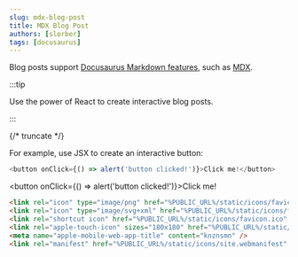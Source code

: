 ```yaml
---
slug: mdx-blog-post
title: MDX Blog Post
authors: [slorber]
tags: [docusaurus]
---
```


Blog posts support [Docusaurus Markdown features](https://docusaurus.io/docs/markdown-features), such as [MDX](https://mdxjs.com/).

:::tip

Use the power of React to create interactive blog posts.

:::

{/* truncate */}

For example, use JSX to create an interactive button:

```js
<button onClick={() => alert('button clicked!')}>Click me!</button>
```

<button onClick={() => alert('button clicked!')}>Click me!</button>

```html
<link rel="icon" type="image/png" href="%PUBLIC_URL%/static/icons/favicon-96x96.png" sizes="96x96" />
<link rel="icon" type="image/svg+xml" href="%PUBLIC_URL%/static/icons/favicon.svg" />
<link rel="shortcut icon" href="%PUBLIC_URL%/static/icons/favicon.ico" />
<link rel="apple-touch-icon" sizes="180x180" href="%PUBLIC_URL%/static/icons/apple-touch-icon.png" />
<meta name="apple-mobile-web-app-title" content="knznsmn" />
<link rel="manifest" href="%PUBLIC_URL%/static/icons/site.webmanifest" />
```